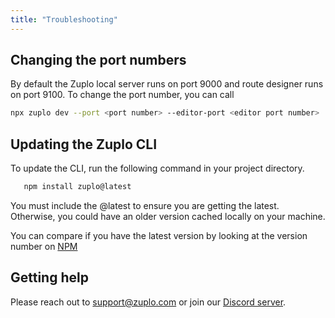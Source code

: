 ```yaml
---
title: "Troubleshooting"
---
```


## Changing the port numbers

By default the Zuplo local server runs on port 9000 and route designer runs on
port 9100. To change the port number, you can call

```sh
npx zuplo dev --port <port number> --editor-port <editor port number>
```

## Updating the Zuplo CLI

To update the CLI, run the following command in your project directory.

```bash
   npm install zuplo@latest
```

You must include the @latest to ensure you are getting the latest. Otherwise,
you could have an older version cached locally on your machine.

You can compare if you have the latest version by looking at the version number
on [NPM](https://www.npmjs.com/package/zuplo?activeTab=versions)

## Getting help

Please reach out to support@zuplo.com or join our
[Discord server](https://discord.gg/8QbEjr2MgZ).
